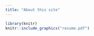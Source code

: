 ```yaml
---
title: "About this site"
---
```


```r
library(knitr)
knitr::include_graphics("resume.pdf")
```
